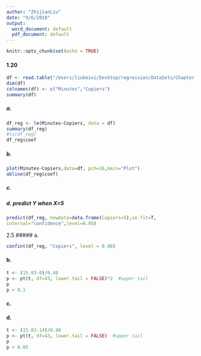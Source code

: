 ```yaml
---
author: "ZhijianLiu"
date: "9/6/2018"
output:
  word_document: default
  pdf_document: default
---
```


```r
knitr::opts_chunk$set(echo = TRUE)
```

#### 1.20
```r
df <- read.table("/Users/liubeixi/Desktop/regression/DataSets/Chapter  1 Data Sets/CH01PR20.txt")
dim(df)
colnames(df) <- c("Minutes","Copiers")
summary(df)
```
##### a.
```r
df_reg <- lm(Minutes~Copiers, data = df)
summary(df_reg)
#ls(df_reg)
df_reg$coef
```
##### b.
```r
plot(Minutes~Copiers,data=df, pch=16,main="Plot")
abline(df_reg$coef)
```
##### c.


##### d. predict Y when X=5
```r
predict(df_reg, newdata=data.frame(Copiers=5),se.fit=T,
interval="confidence",level=0.95)
```

2.5
##### a.
```r
confint(df_reg, "Copiers", level = 0.90)
```

#### b.
```r
t <- (15.03-0)/0.48
p <- pt(t, df=43, lower.tail = FALSE)*2  #upper tail
p
p < 0.1
```

#### c.



#### d.

```r
t <- (15.03-14)/0.48
p <- pt(t, df=43, lower.tail = FALSE)  #upper tail
p
p < 0.05
```
